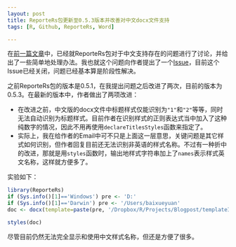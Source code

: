 ---
layout: post
title: ReporteRs包更新至0.5.3版本并改善对中文docx文件支持
tags: [R, Github, ReporteRs, Word]

---

在[前一篇文章][previous]中，已经就ReporteRs包对于中文支持存在的问题进行了讨论，并给出了一些简单地处理办法。我也就这个问题向作者提出了一个[Issue][myissue]，目前这个Issue已经关闭，问题已经基本算是阶段性解决。

之前ReporteRs包的版本是0.5.1，在我提出问题之后改进了两次，目前的版本为0.5.3。在最新的版本中，作者做出了两项改进：

- 在改进之前，中文版的docx文件中标题样式仅能识别为`"1"`和`"2"`等等，同时无法自动识别为标题样式。目前作者在识别样式的正则表达式当中加入了这种纯数字的情况，因此不用再使用`declareTitlesStyles`函数来指定了。
- 实际上，我在给作者的Email中可不只是上面这一层意思，关键问题是其它样式如何识别，但作者回复目前还无法识别非英语的样式名称。不过有一种折中的改进，那就是用`styles`函数时，输出地样式字符串加上了`names`表示样式英文名称，这样就方便多了。

实验如下：

```{r, echo=FALSE, cache=TRUE}
library(ReporteRs)
if (Sys.info()[1]=='Windows') pre <- 'D:'
if (Sys.info()[1]=='Darwin') pre <- '/Users/baixueyuan'
doc <- docx(template=paste(pre, '/Dropbox/R/Projects/Blogpost/templateInSimplifiedChinese.docx', sep=''))
```

```{r, cache=TRUE, }
styles(doc)
```

尽管目前仍然无法完全显示和使用中文样式名称，但还是方便了很多。

[previous]: {% post_url 2014-04-29-ReporteRs-and-Chinese-docx %}
[myissue]: https://github.com/davidgohel/ReporteRs/issues/8
